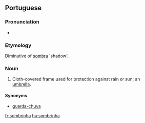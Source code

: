 ==Portuguese==

===Pronunciation===
* {{IPA|lang=pt|/sõˈbrĩɲa/}}

===Etymology===
Diminutive of [[sombra]] 'shadow'.

===Noun===
{{infl|pt|noun}}

# Cloth-covered frame used for protection against rain or sun; an [[umbrella]].

====Synonyms====
* [[guarda-chuva]]

[[fr:sombrinha]]
[[hu:sombrinha]]